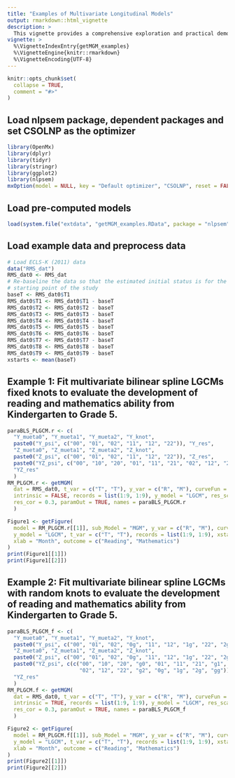 ```yaml
---
title: "Examples of Multivariate Longitudinal Models"
output: rmarkdown::html_vignette
description: > 
  This vignette provides a comprehensive exploration and practical demonstrations of the `getMGM()` function. This function is designed to construct multivariate Latent Growth Curve Models (LGCMs) or Latent Change Score Models (LCSMs). The supported functional forms of LGCMs include linear, quadratic, negative exponential, Jenss-Bayley, and bilinear spline. LCSMs support quadratic, negative exponential, Jenss-Bayley, and nonparametric functions. Notably, the negative exponential and Jenss-Bayley LGCMs/LCSMs, as well as bilinear spline LGCMs, can be fitted as intrinsically nonlinear models. 
vignette: >
  %\VignetteIndexEntry{getMGM_examples}
  %\VignetteEngine{knitr::rmarkdown}
  %\VignetteEncoding{UTF-8}
---
```


```r
knitr::opts_chunk$set(
  collapse = TRUE,
  comment = "#>"
)
```

## Load nlpsem package, dependent packages and set CSOLNP as the optimizer
```r
library(OpenMx)
library(dplyr)
library(tidyr)
library(stringr)
library(ggplot2)
library(nlpsem)
mxOption(model = NULL, key = "Default optimizer", "CSOLNP", reset = FALSE)
```

## Load pre-computed models
```r
load(system.file("extdata", "getMGM_examples.RData", package = "nlpsem"))
```

## Load example data and preprocess data
```r
# Load ECLS-K (2011) data
data("RMS_dat")
RMS_dat0 <- RMS_dat
# Re-baseline the data so that the estimated initial status is for the
# starting point of the study
baseT <- RMS_dat0$T1
RMS_dat0$T1 <- RMS_dat0$T1 - baseT
RMS_dat0$T2 <- RMS_dat0$T2 - baseT
RMS_dat0$T3 <- RMS_dat0$T3 - baseT
RMS_dat0$T4 <- RMS_dat0$T4 - baseT
RMS_dat0$T5 <- RMS_dat0$T5 - baseT
RMS_dat0$T6 <- RMS_dat0$T6 - baseT
RMS_dat0$T7 <- RMS_dat0$T7 - baseT
RMS_dat0$T8 <- RMS_dat0$T8 - baseT
RMS_dat0$T9 <- RMS_dat0$T9 - baseT
xstarts <- mean(baseT)
```

## Example 1: Fit multivariate bilinear spline LGCMs fixed knots to evaluate the development of reading and mathematics ability from Kindergarten to Grade 5. 
```r
paraBLS_PLGCM.r <- c(
  "Y_mueta0", "Y_mueta1", "Y_mueta2", "Y_knot", 
  paste0("Y_psi", c("00", "01", "02", "11", "12", "22")), "Y_res",
  "Z_mueta0", "Z_mueta1", "Z_mueta2", "Z_knot", 
  paste0("Z_psi", c("00", "01", "02", "11", "12", "22")), "Z_res",
  paste0("YZ_psi", c("00", "10", "20", "01", "11", "21", "02", "12", "22")),
  "YZ_res"
  )
RM_PLGCM.r <- getMGM(
  dat = RMS_dat0, t_var = c("T", "T"), y_var = c("R", "M"), curveFun = "BLS",
  intrinsic = FALSE, records = list(1:9, 1:9), y_model = "LGCM", res_scale = c(0.1, 0.1),
  res_cor = 0.3, paramOut = TRUE, names = paraBLS_PLGCM.r
  )
```

```r
Figure1 <- getFigure(
  model = RM_PLGCM.r[[1]], sub_Model = "MGM", y_var = c("R", "M"), curveFun = "BLS", 
  y_model = "LGCM", t_var = c("T", "T"), records = list(1:9, 1:9), xstarts = xstarts, 
  xlab = "Month", outcome = c("Reading", "Mathematics")
)
print(Figure1[[1]])
print(Figure1[[2]])
```

## Example 2: Fit multivariate bilinear spline LGCMs with random knots to evaluate the development of reading and mathematics ability from Kindergarten to Grade 5. 
```r
paraBLS_PLGCM_f <- c(
  "Y_mueta0", "Y_mueta1", "Y_mueta2", "Y_knot", 
  paste0("Y_psi", c("00", "01", "02", "0g", "11", "12", "1g", "22", "2g", "gg")), "Y_res",
  "Z_mueta0", "Z_mueta1", "Z_mueta2", "Z_knot", 
  paste0("Z_psi", c("00", "01", "02", "0g", "11", "12", "1g", "22", "2g", "gg")), "Z_res",
  paste0("YZ_psi", c(c("00", "10", "20", "g0", "01", "11", "21", "g1",
                       "02", "12", "22", "g2", "0g", "1g", "2g", "gg"))),
  "YZ_res"
  )
RM_PLGCM.f <- getMGM(
  dat = RMS_dat0, t_var = c("T", "T"), y_var = c("R", "M"), curveFun = "BLS",
  intrinsic = TRUE, records = list(1:9, 1:9), y_model = "LGCM", res_scale = c(0.1, 0.1),
  res_cor = 0.3, paramOut = TRUE, names = paraBLS_PLGCM_f
  )
```

```r
Figure2 <- getFigure(
  model = RM_PLGCM.f[[1]], sub_Model = "MGM", y_var = c("R", "M"), curveFun = "BLS", 
  y_model = "LGCM", t_var = c("T", "T"), records = list(1:9, 1:9), xstarts = xstarts, 
  xlab = "Month", outcome = c("Reading", "Mathematics")
)
print(Figure2[[1]])
print(Figure2[[2]])
```

